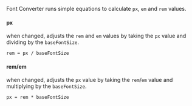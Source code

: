 
Font Converter runs simple equations to calculate `px`,
`em` and `rem`
values.

#### px
when changed, adjusts the `rem` and `em`
values by taking the `px` value and dividing by the
`baseFontSize`.

`rem = px / baseFontSize`

#### rem/em
when changed, adjusts the `px` value by taking the
`rem`/`em` value and multiplying by the
`baseFontSize`.

`px = rem * baseFontSize`